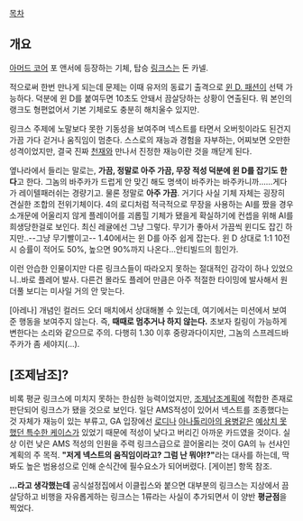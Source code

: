 [[목차]]
== 개요 ==
[[아머드 코어]] 포 앤서에 등장하는 기체, 탑승 [[링크스]]는 돈 카넬.

적으로써 한번 만나게 되는데 문제는 이때 유저의 동료기 출격으로 [[윈 D. 패션]]이 선택 가능하다. 덕분에 윈 D를 붙여두면 10초도 안돼서 끔살당하는 상황이 연출된다. 뭐 본인의 랭크도 형편없어서 기본 기체로도 충분히 해치울수 있지만.

링크스 주제에 노말보다 못한 기동성을 보여주며 넥스트를 타면서 오버힛이라도 된건지 가끔 가다 걷거나 움직임이 멈춘다. 스스로의 재능과 경험을 자부하는, 어찌보면 오만한 성격이었지만, 결국 진짜 [[주인공(아머드 코어 포 앤서)|천재]]와 만나서 진정한 재능이란 것을 깨닫게 된다.

옆나라에서 들리는 말로는, '''가끔, 정말로 아주 가끔, 무장 적성 덕분에 윈 D를 잡기도 한다'''고 한다. 그놈의 바주카가 드럽게 안 맞긴 해도 명색이 바주카는 바주카니까……게다가 레이텔패러쉬는 경량기고. 물론 정말로 '''아주 가끔'''. 거기다 사실 기체 자체는 굉장히 견실한 조합의 전위기체이다. 4의 로디처럼 적극적으로 무장을 사용하는 AI를 짰을 경우 소개문에 어울리지 않게 플레이어를 괴롭힐 기체가 됐을게 확실하기에 컨셉을 위해 AI를 희생당한걸로 보인다. 최신 레귤에선 그냥 그렇다. 무기가 좋아서 가끔씩 윈디도 잡긴 하지만..--그냥 무기빨이고--
1.40에서는 윈 D를 아주 쉽게 잡는다. 윈 D 상대로 1:1 10전 시 승률이 적어도 50%, 높으면 90%까지 나온다...안티빌드의 힘인가.

이런 안습한 인물이지만 다른 링크스들이 따라오지 못하는 절대적인 감각이 하나 있었으니..바로 플레어 발사. 다른건 몰라도 플레어 만큼은 아주 적절한 타이밍에 발사해서 원더풀 보디는 미사일 거의 안 맞는다.

[아레나] 개념인 컬러드 오더 매치에서 상대해볼 수 있는데, 여기에서는 미션에서 보여준 행동을 보여주지 않는다. 즉, '''때때로 멈추거나 하지 않는다.''' 초보자 킬링이 가능하게 변한다는 소리와 같으므로 주의. 다행히 1.30 이후 중량과다이지만, 그놈의 스프레드바주카가 좀 세야지(...).
== [조제남조]? ==
비록 평균 링크스에 미치지 못하는 한심한 능력이었지만, [[조제남조]]계획에 적합한 존재로 판단되어 링크스가 됐을 것으로 보인다. 일단 AMS적성이 있어서 넥스트를 조종했다는 것 자체가 재능이 있는 부류고, GA 입장에선 [[로디]]나 [[아나톨리아의 용병]]같은 [[이레귤러|예상치 못했던 특수한 케이스]]가 있었기 때문에 적성이 낮다고 버리긴 아까운 카드였을 것이다. 실상 이런 낮은 AMS 적성의 인원을 주력 링크스급으로 끌어올리는 것이 GA의 뉴 선샤인 계획의 주 목적.
'''"저게 넥스트의 움직임이라고? 그럼 난 뭐야!?"'''라는 대사를 하는데, 딱 봐도 높은 범용성으로 인해 순식간에 필수요소가 되어버렸다. [게이븐] 항목 참조.

'''...라고 생각했는데'''
공식설정집에서 이클립스와 붙으면 대부분의 링크스는 지상에서 끔살당하고 비행을 자유롭게하는 링크스는 1류라는 사실이 추가되면서 이 양반 '''평균점'''을 찍었다.
